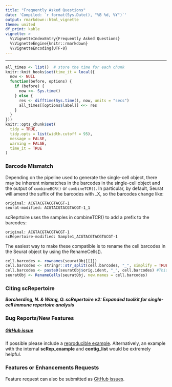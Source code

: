 ```yaml
---
title: "Frequently Asked Questions"
date: 'Compiled: `r format(Sys.Date(), "%B %d, %Y")`'
output: rmarkdown::html_vignette
theme: united
df_print: kable
vignette: >
  %\VignetteIndexEntry{Frequently Asked Questions}
  %\VignetteEngine{knitr::rmarkdown}
  %\VignetteEncoding{UTF-8}
---
```

***

<style>
p.caption {
  font-size: 0.9em;
}
</style>
 
```r
all_times <- list()  # store the time for each chunk
knitr::knit_hooks$set(time_it = local({
  now <- NULL
  function(before, options) {
    if (before) {
      now <<- Sys.time()
    } else {
      res <- difftime(Sys.time(), now, units = "secs")
      all_times[[options$label]] <<- res
    }
  }
}))
knitr::opts_chunk$set(
  tidy = TRUE,
  tidy.opts = list(width.cutoff = 95),
  message = FALSE,
  warning = FALSE,
  time_it = TRUE
)
```

### Barcode Mismatch

Depending on the pipeline used to generate the single-cell object, there may be inherent mismatches in the barcodes in the single-cell object and the output of ```combineBCR()``` or ```combineTCR()```. In particular, by default, Seurat will amend the suffix of the barcodes with _X, so the barcodes change like:

```
original: ACGTACGTACGTACGT-1
seurat-modified: ACGTACGTACGTACGT-1_1
```

scReprtoire uses the samples in combineTCR() to add a prefix to the barcodes:

```
original: ACGTACGTACGTACGT-1
scRepertoire-modified: Sample1_ACGTACGTACGTACGT-1
```

The easiest way to make these compatible is to rename the cell barcodes in the Seurat object by using the RenameCells().

```r
cell.barcodes <- rownames(seuratObj[[]])
cell.barcodes <- stringr::str_split(cell.barcodes, "_", simplify = TRUE)[,1] #This is removing the _1 at the end of the barcodes)
cell.barcodes <- paste0(seuratObj$orig.ident, "_", cell.barcodes) #This is adding the prefix of the orig.ident to the barcodes, assuming that is the sample ids
seuratObj <- RenameCells(seuratObj, new.names = cell.barcodes)
```

###  Citing scRepertoire

***Borcherding, N. & Wang, Q. scRepertoire v2: Expanded toolkit for single-cell immune repertoire analysis***

### Bug Reports/New Features

##### [GitHub issue](https://github.com/ncborcherding/scRepertoire/issues) 

If possible please include a [reproducible example](https://reprex.tidyverse.org/). 
Alternatively, an example with the internal **scRep_example** and **contig_list** would 
be extremely helpful.

### Features or Enhancements Requests 
Feature request can also be submitted as [GitHub issues](https://github.com/ncborcherding/scRepertoire/issues).